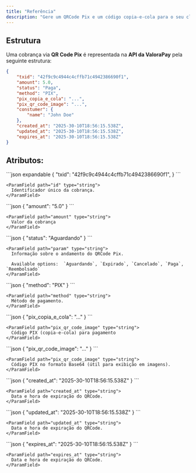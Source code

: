 ```yaml
---
title: "Referência"
description: "Gere um QRCode Pix e um código copia-e-cola para o seu cliente"
---
```


## Estrutura

Uma cobrança via **QR Code Pix** é representada na **API da ValoraPay** pela seguinte estrutura:

```json expandable
{ 
	"txid": "42f9c9c4944c4cffb71c4942386690f1",
	"amount": 5.0,
	"status": "Paga",
	"method": "PIX",
	"pix_copia_e_cola": "...",
	"pix_qr_code_image": "...",
	"constumer": {
		"name": "John Doe"
	},
	"created_at": "2025-30-10T18:56:15.538Z",
	"updated_at": "2025-30-10T18:56:15.538Z",
	"expires_at": "2025-30-10T18:56:15.538Z"
}
```

## Atributos:

<AccordionGroup>
  <Accordion title="txid:">
    ```json expandable
    {
    	"txid": "42f9c9c4944c4cffb71c4942386690f1",
    }
    ```

    <ParamField path="id" type="string">
      Identificador único da cobrança.
    </ParamField>
  </Accordion>
  <Accordion title="amount">
    ```json
    {
    	"amount": "5.0"
    }
    ```

    <ParamField path="amount" type="string">
      Valor da cobrança
    </ParamField>
  </Accordion>
  <Accordion title="status">
    ```json
    {
       "status": "Aguardando"
    }
    ```

    <ParamField path="param" type="string">
      Informação sobre o andamento do QRCode Pix.

      Available options:  `Aguardando`, `Expirado`, `Cancelado`, `Paga`, `Reembolsado`
    </ParamField>
  </Accordion>
  <Accordion title="method">
    ```json
    {
       "method": "PIX"
    }
    ```

    <ParamField path="method" type="string">
      Método de pagamento.
    </ParamField>
  </Accordion>
  <Accordion title="pix_copia_e_cola">
    ```json
    {
       "pix_copia_e_cola": "..."
    }
    ```

    <ParamField path="pix_qr_code_image" type="string">
      Código PIX (copia-e-cola) para pagamento
    </ParamField>
  </Accordion>
  <Accordion title="pix_qr_code_image">
    ```json
    {
       "pix_qr_code_image": "..."
    }
    ```

    <ParamField path="pix_qr_code_image" type="string">
      Código PIX no formato Base64 (útil para exibição em imagens).
    </ParamField>
  </Accordion>
  <Accordion title="created_at">
    ```json
    {
       "created_at": "2025-30-10T18:56:15.538Z"
    }
    ```

    <ParamField path="created_at" type="string">
      Data e hora de expiração do QRCode.
    </ParamField>
  </Accordion>
  <Accordion title="updated_at">
    ```json
    {
       "updated_at": "2025-30-10T18:56:15.538Z"
    }
    ```

    <ParamField path="updated_at" type="string">
      Data e hora de expiração do QRCode.
    </ParamField>
  </Accordion>
  <Accordion title="expires_at">
    ```json
    {
       "expires_at": "2025-30-10T18:56:15.538Z"
    }
    ```

    <ParamField path="expires_at" type="string">
      Data e hora de expiração do QRCode.
    </ParamField>
  </Accordion>
</AccordionGroup>
